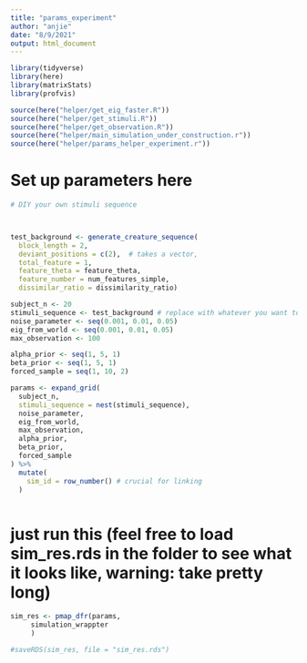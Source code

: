 ```yaml
---
title: "params_experiment"
author: "anjie"
date: "8/9/2021"
output: html_document
---
```

```r
library(tidyverse)
library(here)
library(matrixStats)
library(profvis)

source(here("helper/get_eig_faster.R"))
source(here("helper/get_stimuli.R"))
source(here("helper/get_observation.R"))
source(here("helper/main_simulation_under_construction.r"))
source(here("helper/params_helper_experiment.r"))
```


# Set up parameters here
```r
# DIY your own stimuli sequence 



test_background <- generate_creature_sequence(
  block_length = 2, 
  deviant_positions = c(2),  # takes a vector, 
  total_feature = 1, 
  feature_theta = feature_theta, 
  feature_number = num_features_simple, 
  dissimilar_ratio = dissimilarity_ratio)

subject_n <- 20
stimuli_sequence <- test_background # replace with whatever you want to try out
noise_parameter <- seq(0.001, 0.01, 0.05)
eig_from_world <- seq(0.001, 0.01, 0.05)
max_observation <- 100

alpha_prior <- seq(1, 5, 1)
beta_prior <- seq(1, 5, 1)
forced_sample = seq(1, 10, 2)

params <- expand_grid(
  subject_n,
  stimuli_sequence = nest(stimuli_sequence), 
  noise_parameter,
  eig_from_world, 
  max_observation,
  alpha_prior, 
  beta_prior, 
  forced_sample
) %>%
  mutate(
    sim_id = row_number() # crucial for linking
  )



```

# just run this (feel free to load sim_res.rds in the folder to see what it looks like, warning: take pretty long)
```r
sim_res <- pmap_dfr(params, 
     simulation_wrappter
     )

#saveRDS(sim_res, file = "sim_res.rds")
```


